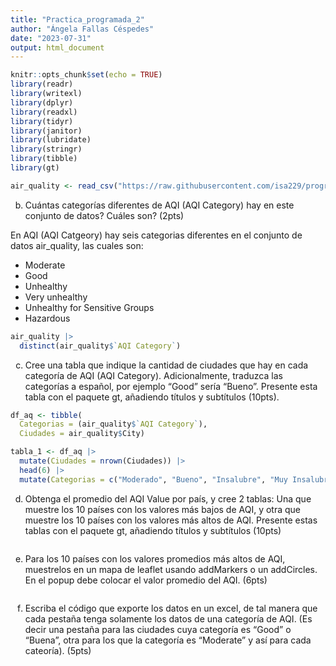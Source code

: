 ```yaml
---
title: "Practica_programada_2"
author: "Ángela Fallas Céspedes"
date: "2023-07-31"
output: html_document
---
```


```r
knitr::opts_chunk$set(echo = TRUE)
library(readr)
library(writexl)
library(dplyr)
library(readxl)
library(tidyr)
library(janitor)
library(lubridate)
library(stringr)
library(tibble)
library(gt)
```


```r
air_quality <- read_csv("https://raw.githubusercontent.com/isa229/programacion_analisis_datos_ii/main/air_quality_index.csv")
```
b. Cuántas categorías diferentes de AQI (AQI Category) hay en este conjunto de datos? Cuáles son?
(2pts)

En AQI (AQI Catgeory) hay seis categorias diferentes en el conjunto de datos air_quality, las cuales son:

- Moderate
- Good
- Unhealthy
- Very unhealthy
- Unhealthy for Sensitive Groups
- Hazardous


```r
air_quality |> 
  distinct(air_quality$`AQI Category`) 
```

c. Cree una tabla que indique la cantidad de ciudades que hay en cada categoría de AQI (AQI Category).
Adicionalmente, traduzca las categorías a español, por ejemplo “Good” sería “Bueno”. Presente esta
tabla con el paquete gt, añadiendo títulos y subtítulos (10pts).
```r
df_aq <- tibble(
  Categorias = (air_quality$`AQI Category`),
  Ciudades = air_quality$City)

tabla_1 <- df_aq |>  
  mutate(Ciudades = nrown(Ciudades)) |> 
  head(6) |> 
  mutate(Categorias = c("Moderado", "Bueno", "Insalubre", "Muy Insalubre", "Insalubre para grupos sensibles", "Peligroso")) 
```

d. Obtenga el promedio del AQI Value por país, y cree 2 tablas: Una que muestre los 10 países con los
valores más bajos de AQI, y otra que muestre los 10 países con los valores más altos de AQI. Presente
estas tablas con el paquete gt, añadiendo títulos y subtítulos (10pts)
```r

```

e. Para los 10 países con los valores promedios más altos de AQI, muestrelos en un mapa de leaflet usando
addMarkers o un addCircles. En el popup debe colocar el valor promedio del AQI. (6pts)
```r

```

f. Escriba el código que exporte los datos en un excel, de tal manera que cada pestaña tenga solamente
los datos de una categoría de AQI. (Es decir una pestaña para las ciudades cuya categoría es “Good”
o “Buena”, otra para los que la categoría es “Moderate” y así para cada cateoría). (5pts)

